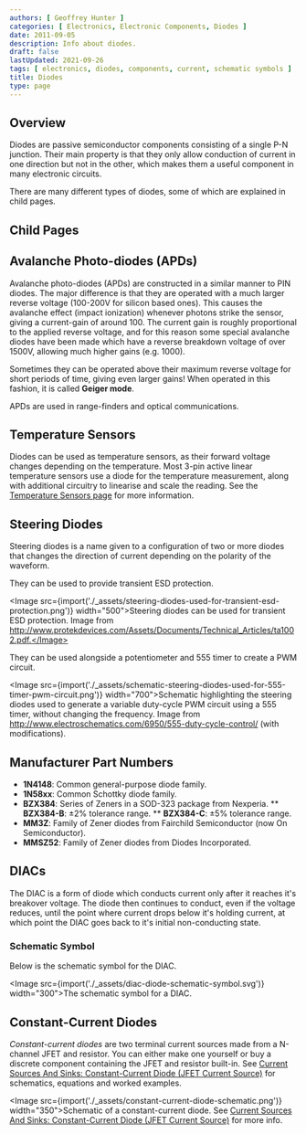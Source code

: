 ```yaml
---
authors: [ Geoffrey Hunter ]
categories: [ Electronics, Electronic Components, Diodes ]
date: 2011-09-05
description: Info about diodes.
draft: false
lastUpdated: 2021-09-26
tags: [ electronics, diodes, components, current, schematic symbols ]
title: Diodes
type: page
---
```


## Overview

Diodes are passive semiconductor components consisting of a single P-N junction. Their main property is that they only allow conduction of current in one direction but not in the other, which makes them a useful component in many electronic circuits.

There are many different types of diodes, some of which are explained in child pages.

## Child Pages

<ChildPages />

## Avalanche Photo-diodes (APDs)

Avalanche photo-diodes (APDs) are constructed in a similar manner to PIN diodes. The major difference is that they are operated with a much larger reverse voltage (100-200V for silicon based ones). This causes the avalanche effect (impact ionization) whenever photons strike the sensor, giving a current-gain of around 100. The current gain is roughly proportional to the applied reverse voltage, and for this reason some special avalanche diodes have been made which have a reverse breakdown voltage of over 1500V, allowing much higher gains (e.g. 1000).

Sometimes they can be operated above their maximum reverse voltage for short periods of time, giving even larger gains! When operated in this fashion, it is called **Geiger mode**.

APDs are used in range-finders and optical communications.

## Temperature Sensors

Diodes can be used as temperature sensors, as their forward voltage changes depending on the temperature. Most 3-pin active linear temperature sensors use a diode for the temperature measurement, along with additional circuitry to linearise and scale the reading. See the [Temperature Sensors page](/electronics/components/sensors/temperature-sensors) for more information.

## Steering Diodes

Steering diodes is a name given to a configuration of two or more diodes that changes the direction of current depending on the polarity of the waveform.

They can be used to provide transient ESD protection.

<Image src={import('./_assets/steering-diodes-used-for-transient-esd-protection.png')} width="500">Steering diodes can be used for transient ESD protection. Image from http://www.protekdevices.com/Assets/Documents/Technical_Articles/ta1002.pdf.</Image>

They can be used alongside a potentiometer and 555 timer to create a PWM circuit.

<Image src={import('./_assets/schematic-steering-diodes-used-for-555-timer-pwm-circuit.png')} width="700">Schematic highlighting the steering diodes used to generate a variable duty-cycle PWM circuit using a 555 timer, without changing the frequency. Image from http://www.electroschematics.com/6950/555-duty-cycle-control/ (with modifications).</Image>

## Manufacturer Part Numbers

* **1N4148**: Common general-purpose diode family.
* **1N58xx**: Common Schottky diode family.
* **BZX384**: Series of Zeners in a SOD-323 package from Nexperia.
** **BZX384-B**: ±2% tolerance range.
** **BZX384-C**: ±5% tolerance range.
* **MM3Z**: Family of Zener diodes from Fairchild Semiconductor (now On Semiconductor). 
* **MMSZ52**: Family of Zener diodes from Diodes Incorporated.

## DIACs

The DIAC is a form of diode which conducts current only after it reaches it's breakover voltage. The diode then continues to conduct, even if the voltage reduces, until the point where current drops below it's holding current, at which point the DIAC goes back to it's initial non-conducting state.

### Schematic Symbol

Below is the schematic symbol for the DIAC.

<Image src={import('./_assets/diac-diode-schematic-symbol.svg')} width="300">The schematic symbol for a DIAC.</Image>

## Constant-Current Diodes

_Constant-current diodes_ are two terminal current sources made from a N-channel JFET and resistor. You can either make one yourself or buy a discrete component containing the JFET and resistor built-in. See [Current Sources And Sinks: Constant-Current Diode (JFET Current Source)](/docs/electronics/components/current-sources-and-sinks/index.mdx#constant-current-diode-jfet-current-source) for schematics, equations and worked examples.

<Image src={import('./_assets/constant-current-diode-schematic.png')} width="350">Schematic of a constant-current diode. See [Current Sources And Sinks: Constant-Current Diode (JFET Current Source)](/docs/electronics/components/current-sources-and-sinks/index.mdx#constant-current-diode-jfet-current-source) for more info.</Image>

[^bib-digikey-onsemi-1n4148]:  DigiKey. _onsemi 1N4148_. Retrieved 2021-11-25, from https://www.digikey.co.nz/en/products/detail/onsemi/1N4148/458603.
